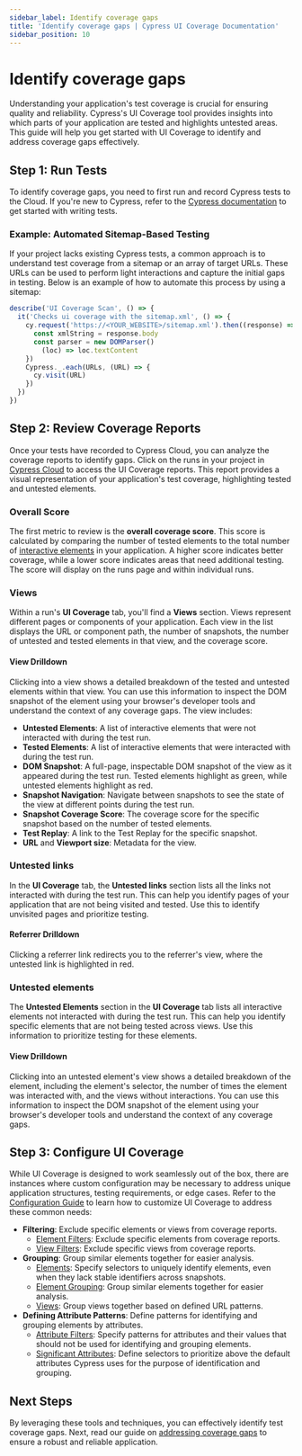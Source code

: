 ```yaml
---
sidebar_label: Identify coverage gaps
title: 'Identify coverage gaps | Cypress UI Coverage Documentation'
sidebar_position: 10
---
```


# Identify coverage gaps

Understanding your application's test coverage is crucial for ensuring quality and reliability. Cypress's UI Coverage tool provides insights into which parts of your application are tested and highlights untested areas. This guide will help you get started with UI Coverage to identify and address coverage gaps effectively.

## Step 1: Run Tests

To identify coverage gaps, you need to first run and record Cypress tests to the Cloud. If you're new to Cypress, refer to the [Cypress documentation](/app/end-to-end-testing/writing-your-first-end-to-end-test) to get started with writing tests.

### Example: Automated Sitemap-Based Testing

If your project lacks existing Cypress tests, a common approach is to understand test coverage from a sitemap or an array of target URLs. These URLs can be used to perform light interactions and capture the initial gaps in testing. Below is an example of how to automate this process by using a sitemap:

```js
describe('UI Coverage Scan', () => {
  it('Checks ui coverage with the sitemap.xml', () => {
    cy.request('https://<YOUR_WEBSITE>/sitemap.xml').then((response) => {
      const xmlString = response.body
      const parser = new DOMParser()
        (loc) => loc.textContent
    })
    Cypress._.each(URLs, (URL) => {
      cy.visit(URL)
    })
  })
})
```

## Step 2: Review Coverage Reports

Once your tests have recorded to Cypress Cloud, you can analyze the coverage reports to identify gaps. Click on the runs in your project in [Cypress Cloud](https://on.cypress.io/cloud) to access the UI Coverage reports. This report provides a visual representation of your application's test coverage, highlighting tested and untested elements.

### Overall Score

The first metric to review is the **overall coverage score**. This score is calculated by comparing the number of tested elements to the total number of [interactive elements](/ui-coverage/core-concepts/interactivity) in your application. A higher score indicates better coverage, while a lower score indicates areas that need additional testing. The score will display on the runs page and within individual runs.

<DocsImage
  src="/img/ui-coverage/guides/cypress-ui-coverage-runs-list-with-uicov-score.png"
  alt="Cypress Cloud screenshot cropping to show a list of 4 runs with the details of the run like git commit, committer, branch, and the UI Coverage score of 11%"
/>

### Views

Within a run's **UI Coverage** tab, you'll find a **Views** section. Views represent different pages or components of your application. Each view in the list displays the URL or component path, the number of snapshots, the number of untested and tested elements in that view, and the coverage score.

<DocsImage
  src="/img/ui-coverage/guides/cypress-ui-coverage-list-of-views.png"
  alt="Cypress Cloud screenshot cropping to show a list of views within the UI Coverage tab including a lefthand navigation, a list of views and a filter"
/>

#### View Drilldown

Clicking into a view shows a detailed breakdown of the tested and untested elements within that view. You can use this information to inspect the DOM snapshot of the element using your browser's developer tools and understand the context of any coverage gaps. The view includes:

- **Untested Elements**: A list of interactive elements that were not interacted with during the test run.
- **Tested Elements**: A list of interactive elements that were interacted with during the test run.
- **DOM Snapshot**: A full-page, inspectable DOM snapshot of the view as it appeared during the test run. Tested elements highlight as green, while untested elements highlight as red.
- **Snapshot Navigation**: Navigate between snapshots to see the state of the view at different points during the test run.
- **Snapshot Coverage Score**: The coverage score for the specific snapshot based on the number of tested elements.
- **Test Replay**: A link to the Test Replay for the specific snapshot.
- **URL** and **Viewport size**: Metadata for the view.

<DocsImage
  src="/img/ui-coverage/guides/cypress-ui-coverage-view-drilldown.png"
  alt="Cypress Cloud screenshot cropping a single view within the cypress-documentation project showing the view's URL, the list of tested and untested elements and a DOM snapshot of the view"
/>

### Untested links

In the **UI Coverage** tab, the **Untested links** section lists all the links not interacted with during the test run. This can help you identify pages of your application that are not being visited and tested. Use this to identify unvisited pages and prioritize testing.

<DocsImage
  src="/img/ui-coverage/guides/cypress-ui-coverage-untested-links.png"
  alt="Cypress Cloud screenshot cropping the untested links section with a list of links that were not interacted with during the test run"
/>

#### Referrer Drilldown

Clicking a referrer link redirects you to the referrer's view, where the untested link is highlighted in red.

<DocsImage
  src="/img/ui-coverage/guides/cypress-ui-coverage-untested-link-view.png"
  alt="Cypress Cloud screenshot showing a view with the untested link highlighted in red"
/>

### Untested elements

The **Untested Elements** section in the **UI Coverage** tab lists all interactive elements not interacted with during the test run. This can help you identify specific elements that are not being tested across views. Use this information to prioritize testing for these elements.

<DocsImage
  src="/img/ui-coverage/guides/cypress-ui-coverage-untested-elements-expanded.png"
  alt="Cypress Cloud screenshot cropping the untested elements section with a list of elements that were not interacted with during the test run"
/>

#### View Drilldown

Clicking into an untested element's view shows a detailed breakdown of the element, including the element's selector, the number of times the element was interacted with, and the views without interactions. You can use this information to inspect the DOM snapshot of the element using your browser's developer tools and understand the context of any coverage gaps.

<DocsImage
  src="/img/ui-coverage/guides/cypress-ui-coverage-untested-elements-view-drilldown.png"
  alt="Cypress Cloud screenshot cropping a single untested element showing the element's selector, the number of times the element was interacted with, the views without interactions, and a full DOM snapshot of the view"
/>

## Step 3: Configure UI Coverage

While UI Coverage is designed to work seamlessly out of the box, there are instances where custom configuration may be necessary to address unique application structures, testing requirements, or edge cases. Refer to the [Configuration Guide](/ui-coverage/configuration/overview) to learn how to customize UI Coverage to address these common needs:

- **Filtering**: Exclude specific elements or views from coverage reports.
  - [Element Filters](/ui-coverage/configuration/elementfilters): Exclude specific elements from coverage reports.
  - [View Filters](/ui-coverage/configuration/viewfilters): Exclude specific views from coverage reports.
- **Grouping**: Group similar elements together for easier analysis.
  - [Elements](/ui-coverage/configuration/elements): Specify selectors to uniquely identify elements, even when they lack stable identifiers across snapshots.
  - [Element Grouping](/ui-coverage/configuration/elementgroups): Group similar elements together for easier analysis.
  - [Views](/ui-coverage/configuration/views): Group views together based on defined URL patterns.
- **Defining Attribute Patterns**: Define patterns for identifying and grouping elements by attributes.
  - [Attribute Filters](/ui-coverage/configuration/attributefilters): Specify patterns for attributes and their values that should not be used for identifying and grouping elements.
  - [Significant Attributes](/ui-coverage/configuration/significantattributes): Define selectors to prioritize above the default attributes Cypress uses for the purpose of identification and grouping.

## Next Steps

By leveraging these tools and techniques, you can effectively identify test coverage gaps. Next, read our guide on [addressing coverage gaps](/ui-coverage/guides/address-coverage-gaps) to ensure a robust and reliable application.
